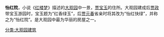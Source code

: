 {{Unreferenced|time=2019-03-30T11:57:47+00:00}}
'''怡红院'''，小说《[[红楼梦|红楼梦]]》描述的[[大观园|大观园]]中一景，[[贾宝玉|贾宝玉]]的住所。大观园建成后[[贾政|贾政]]带宝玉游园时，宝玉题为“红香绿玉”，后[[贾元春|贾元春]]省亲时将其改为“怡红快绿”，并称之为“怡红院”。是大观园中最为华丽的房屋之一。

[[分类:大观园建筑|分类:大观园建筑]]
{{stub|红楼梦}}